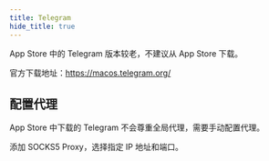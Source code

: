 ```yaml
---
title: Telegram
hide_title: true
---
```



<FeatureIcon src={telegram} title="Telegram" />

App Store 中的 Telegram 版本较老，不建议从 App Store 下载。

官方下载地址：https://macos.telegram.org/

## 配置代理

App Store 中下载的 Telegram 不会尊重全局代理，需要手动配置代理。

添加 SOCKS5 Proxy，选择指定 IP 地址和端口。

